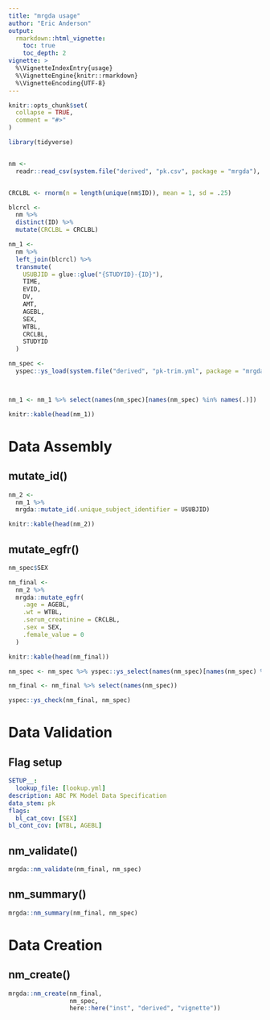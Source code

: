 ```yaml
---
title: "mrgda usage"
author: "Eric Anderson"
output:
  rmarkdown::html_vignette:
    toc: true
    toc_depth: 2
vignette: >
  %\VignetteIndexEntry{usage}
  %\VignetteEngine{knitr::rmarkdown}
  %\VignetteEncoding{UTF-8}
---
```


```r
knitr::opts_chunk$set(
  collapse = TRUE,
  comment = "#>"
)

library(tidyverse)


nm <- 
  readr::read_csv(system.file("derived", "pk.csv", package = "mrgda"), na = ".")


CRCLBL <- rnorm(n = length(unique(nm$ID)), mean = 1, sd = .25)

blcrcl <-
  nm %>% 
  distinct(ID) %>% 
  mutate(CRCLBL = CRCLBL)

nm_1 <-
  nm %>% 
  left_join(blcrcl) %>% 
  transmute(
    USUBJID = glue::glue("{STUDYID}-{ID}"),
    TIME, 
    EVID, 
    DV,
    AMT,
    AGEBL,
    SEX,
    WTBL,
    CRCLBL,
    STUDYID
  )

nm_spec <- 
  yspec::ys_load(system.file("derived", "pk-trim.yml", package = "mrgda"))



nm_1 <- nm_1 %>% select(names(nm_spec)[names(nm_spec) %in% names(.)])

```

```r

knitr::kable(head(nm_1))

```

# Data Assembly

## mutate_id()

```r

nm_2 <-
  nm_1 %>% 
  mrgda::mutate_id(.unique_subject_identifier = USUBJID)

```

```r

knitr::kable(head(nm_2))

```


## mutate_egfr()

```r
nm_spec$SEX

nm_final <-
  nm_2 %>% 
  mrgda::mutate_egfr(
    .age = AGEBL, 
    .wt = WTBL,
    .serum_creatinine = CRCLBL, 
    .sex = SEX,
    .female_value = 0
  )

```

```r

knitr::kable(head(nm_final))

nm_spec <- nm_spec %>% yspec::ys_select(names(nm_spec)[names(nm_spec) %in% names(nm_final)])

nm_final <- nm_final %>% select(names(nm_spec))

yspec::ys_check(nm_final, nm_spec)

```

# Data Validation

## Flag setup

```yaml
SETUP__:
  lookup_file: [lookup.yml]
description: ABC PK Model Data Specification
data_stem: pk
flags:
  bl_cat_cov: [SEX]
bl_cont_cov: [WTBL, AGEBL]
```

## nm_validate()
```r
mrgda::nm_validate(nm_final, nm_spec)

```

## nm_summary()
```r
mrgda::nm_summary(nm_final, nm_spec)

```

# Data Creation

## nm_create()
```r

mrgda::nm_create(nm_final,
                 nm_spec, 
                 here::here("inst", "derived", "vignette"))

```
